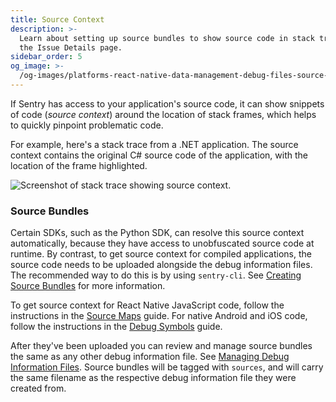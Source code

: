 ```yaml
---
title: Source Context
description: >-
  Learn about setting up source bundles to show source code in stack traces on
  the Issue Details page.
sidebar_order: 5
og_image: >-
  /og-images/platforms-react-native-data-management-debug-files-source-context.png
---
```


If Sentry has access to your application's source code, it can show snippets of code (_source context_) around the location of stack frames, which helps to quickly pinpoint problematic code.

For example, here's a stack trace from a .NET application. The source context contains
the original C# source code of the application, with the location of the frame highlighted.

![Screenshot of stack trace showing source context.](./img/source-context-screenshot.png)

### Source Bundles

Certain SDKs, such as the Python SDK, can resolve this source context automatically,
because they have access to unobfuscated source code at runtime.
By contrast, to get source context for compiled applications, the source code
needs to be uploaded alongside the debug information files.
The recommended way to do this is by using `sentry-cli`.
See [Creating Source Bundles](/cli/dif/#creating-source-bundles) for more information.

To get source context for React Native JavaScript code, follow the instructions in the [Source Maps](/platforms/react-native/sourcemaps/) guide.
For native Android and iOS code, follow the instructions in the [Debug Symbols](/platforms/react-native/upload-debug/) guide.

After they've been uploaded you can review and manage source bundles the same as
any other debug information file. See [Managing Debug Information Files](../#managing-debug-information-files).
Source bundles will be tagged with `sources`, and will carry the same filename as the
respective debug information file they were created from.
